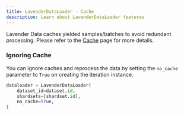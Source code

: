 ```yaml
---
title: LavenderDataLoader - Cache
description: Learn about LavenderDataLoader features
---
```


Lavender Data caches yielded samples/batches to avoid redundant processing.
Please refer to the [Cache](/concepts/cache) page for more details.

### Ignoring Cache

You can ignore caches and reprocess the data by setting the `no_cache` parameter to `True` on creating the iteration instance.

```python
dataloader = LavenderDataLoader(
    dataset_id=dataset.id,
    shardsets=[shardset.id],
    no_cache=True,
)
```
